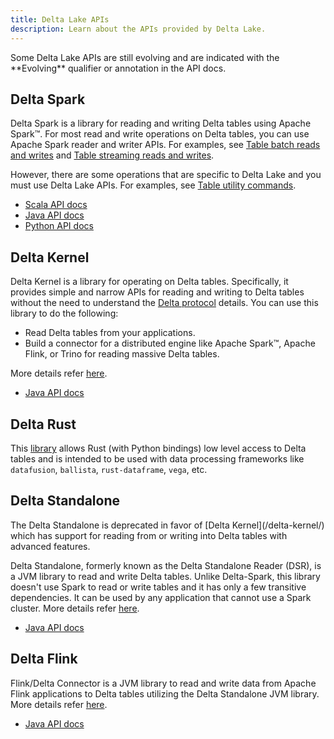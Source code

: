 ```yaml
---
title: Delta Lake APIs
description: Learn about the APIs provided by Delta Lake.
---
```



<Aside type="note">
  Some Delta Lake APIs are still evolving and are indicated with the
  **Evolving** qualifier or annotation in the API docs.
</Aside>

## Delta Spark

Delta Spark is a library for reading and writing Delta tables using Apache Spark™. For most read and write operations on Delta tables, you can use Apache Spark reader and writer APIs. For examples, see [Table batch reads and writes](/delta-batch/) and [Table streaming reads and writes](/delta-streaming/).

However, there are some operations that are specific to Delta Lake and you must use Delta Lake APIs. For examples, see [Table utility commands](/delta-utility/).

- [Scala API docs](/api/latest/scala/spark/io/delta/tables/index.html)
- [Java API docs](/api/latest/java/spark/index.html)
- [Python API docs](/api/latest/python/spark/index.html)

## Delta Kernel

Delta Kernel is a library for operating on Delta tables. Specifically, it provides simple and narrow APIs for reading and writing to Delta tables without the need to understand the [Delta protocol](https://github.com/delta-io/delta/blob/master/PROTOCOL.md) details. You can use this library to do the following:

- Read Delta tables from your applications.
- Build a connector for a distributed engine like Apache Spark™, Apache Flink, or Trino for reading massive Delta tables.

More details refer [here](https://github.com/delta-io/delta/blob/branch-3.0/kernel/USER_GUIDE.md).

- [Java API docs](/api/latest/java/kernel/index.html)

## Delta Rust

This [library](https://docs.rs/deltalake/latest/deltalake/) allows Rust (with Python bindings) low level access to Delta tables and is intended to be used with data processing frameworks like `datafusion`, `ballista`, `rust-dataframe`, `vega`, etc.

## Delta Standalone

<Aside type="caution">
  The Delta Standalone is deprecated in favor of [Delta Kernel](/delta-kernel/)
  which has support for reading from or writing into Delta tables with advanced
  features.
</Aside>

Delta Standalone, formerly known as the Delta Standalone Reader (DSR), is a JVM library to read and write Delta tables. Unlike Delta-Spark, this library doesn't use Spark to read or write tables and it has only a few transitive dependencies. It can be used by any application that cannot use a Spark cluster. More details refer [here](https://github.com/delta-io/delta/blob/master/connectors/README.md).

- [Java API docs](/api/latest/java/standalone/index.html)

## Delta Flink

Flink/Delta Connector is a JVM library to read and write data from Apache Flink applications to Delta tables utilizing the Delta Standalone JVM library. More details refer [here](https://github.com/delta-io/delta/blob/master/connectors/flink/README.md).

- [Java API docs](/api/latest/java/flink/index.html)
